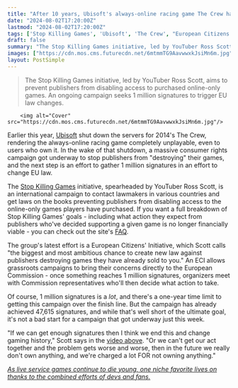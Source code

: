 ```yaml
---
title: "After 10 years, Ubisoft's always-online racing game The Crew has snowballed into a massive consumer rights campaign that's now looking for 1 million EU signatures"
date: "2024-08-02T17:20:00Z"
lastmod: "2024-08-02T17:20:00Z"
tags: ['Stop Killing Games', 'Ubisoft', 'The Crew', "European Citizens' Initiative", 'YouTuber Ross Scott', 'Live Service Games', 'Ross Scott', 'Ross Scott', 'YouTube', 'YouTube']
draft: false
summary: "The Stop Killing Games initiative, led by YouTuber Ross Scott, aims to prevent publishers from disabling access to purchased online-only games. An ongoing campaign seeks 1 million signatures to trigger EU law changes."
images: ["https://cdn.mos.cms.futurecdn.net/6mtmmTG9AavwwxkJsiMn6m.jpg"]
layout: PostSimple
---
```

> The Stop Killing Games initiative, led by YouTuber Ross Scott, aims to prevent publishers from disabling access to purchased online-only games. An ongoing campaign seeks 1 million signatures to trigger EU law changes.


        <img alt="Cover" src="https://cdn.mos.cms.futurecdn.net/6mtmmTG9AavwwxkJsiMn6m.jpg"/>
        
Earlier this year, [Ubisoft](https://www.gamesradar.com/tag/ubisoft/) shut down the servers for 2014's The Crew, rendering the always-online racing game completely unplayable, even to users who own it. In the wake of that shutdown, a massive consumer rights campaign got underway to stop publishers from "destroying" their games, and the next step is an effort to gather 1 million signatures in an effort to change EU law.

The [Stop Killing Games](https://www.stopkillinggames.com/) initiative, spearheaded by YouTuber Ross Scott, is an international campaign to contact lawmakers in various countries and get laws on the books preventing publishers from disabling access to the online-only games players have purchased. If you want a full breakdown of Stop Killing Games' goals - including what action they expect from publishers who've decided supporting a given game is no longer financially viable - you can check out the site's [FAQ](https://www.stopkillinggames.com/faq). 

The group's latest effort is a European Citizens' Initiative, which Scott calls "the biggest and most ambitious chance to create new law against publishers destroying games they have already sold to you." An ECI allows grassroots campaigns to bring their concerns directly to the European Commission - once something reaches 1 million signatures, organizers meet with Commission representatives who'll then decide what action to take.

Of course, 1 million signatures is a *lot*, and there's a one-year time limit to getting this campaign over the finish line. But the campaign has already achieved 47,615 signatures, and while that's well short of the ultimate goal, it's not a bad start for a campaign that got underway just this week.

"If we can get enough signatures then I think we end this and change gaming history," Scott says in the [video above](https://www.youtube.com/watch?v=mkMe9MxxZiI). "Or we can't get our act together and the problem gets worse and worse, then in the future we really don't own anything, and we're charged a lot FOR not owning anything."

[<em>As live service games continue to die young, one niche favorite lives on thanks to the combined efforts of devs and fans.</em>](https://www.gamesradar.com/as-live-service-games-continue-to-die-young-one-niche-favorite-lives-on-thanks-to-the-combined-efforts-of-devs-and-fans/)
        